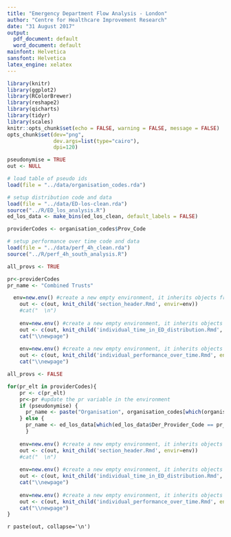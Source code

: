 ```yaml
---
title: "Emergency Department Flow Analysis - London"
author: "Centre for Healthcare Improvement Research"
date: "31 August 2017"
output:
  pdf_document: default
  word_document: default
mainfont: Helvetica
sansfont: Helvetica
latex_engine: xelatex
---
```


```r
library(knitr)
library(ggplot2)
library(RColorBrewer)
library(reshape2)
library(qicharts)
library(tidyr)
library(scales)
knitr::opts_chunk$set(echo = FALSE, warning = FALSE, message = FALSE)
opts_chunk$set(dev="png", 
               dev.args=list(type="cairo"),
               dpi=120)
```

\newpage

```r
pseudonymise = TRUE
out <- NULL

# load table of pseudo ids
load(file = "../data/organisation_codes.rda")

# setup distribution code and data
load(file = "../data/ED-los-clean.rda")
source("../R/ED_los_analysis.R")
ed_los_data <- make_bins(ed_los_clean, default_labels = FALSE)

providerCodes <- organisation_codes$Prov_Code

# setup performance over time code and data
load(file = "../data/perf_4h_clean.rda")
source("../R/perf_4h_south_analysis.R")

all_provs <- TRUE

pr<-providerCodes
pr_name <- "Combined Trusts"

  env=new.env() #create a new empty environment, it inherits objects from the current         environment.
    out <- c(out, knit_child('section_header.Rmd', envir=env))
    #cat("  \n")
    
    env=new.env() #create a new empty environment, it inherits objects from the current environment.
    out <- c(out, knit_child('individual_time_in_ED_distribution.Rmd', envir=env))
    cat("\\newpage")
    
    env=new.env() #create a new empty environment, it inherits objects from the current environment.
    out <- c(out, knit_child('individual_performance_over_time.Rmd', envir=env))
    cat("\\newpage")

all_provs <- FALSE

for(pr_elt in providerCodes){
    pr <- c(pr_elt)
    pr<-pr #update the pr variable in the environment
    if (pseudonymise) {
      pr_name <- paste("Organisation", organisation_codes[which(organisation_codes$Prov_Code == pr_elt),"pseudoid"][[1]], sep=" ")
    } else {
      pr_name <- ed_los_data[which(ed_los_data$Der_Provider_Code == pr_elt),"Provider_Name"][[1]]
      }
    
    env=new.env() #create a new empty environment, it inherits objects from the current environment.
    out <- c(out, knit_child('section_header.Rmd', envir=env))
    #cat("  \n")
    
    env=new.env() #create a new empty environment, it inherits objects from the current environment.
    out <- c(out, knit_child('individual_time_in_ED_distribution.Rmd', envir=env))
    cat("\\newpage")
    
    env=new.env() #create a new empty environment, it inherits objects from the current environment.
    out <- c(out, knit_child('individual_performance_over_time.Rmd', envir=env))
    cat("\\newpage")
}
```
`r paste(out, collapse='\n')`
